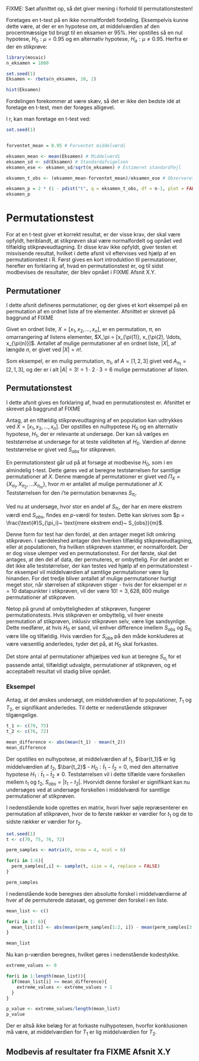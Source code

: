 FIXME: Sæt afsnittet op, så det giver mening i forhold til permutationstesten!

Foretages en t-test på en ikke normaltfordelt fordeling. Eksempelvis kunne dette være, at der er en hypotese om, at middelværdien af den procentmæssige tid brugt til en eksamen er 95%. Her opstilles så en nul hypotese, $H_0 : \mu = 0.95$ og en alternativ hypotese, $H_a : \mu \neq 0.95$. Herfra er der en stikprøve:

```r
library(mosaic)
n_eksamen = 1000

set.seed(1)
Eksamen <- rbeta(n_eksamen, 10, 2)
```

```r
hist(Eksamen)
```
Fordelingen forekommer at være skæv, så det er ikke den bedste idé at foretage en t-test, men der forøges alligevel.

I r, kan man foretage en t-test ved:
```r
set.seed(1)


forventet_mean = 0.95 # Forventet middelværdi

eksamen_mean <- mean(Eksamen) # Middelværdi
eksamen_sd <- sd(Eksamen) # Standardafvigelsen
eksamen_ese <- eksamen_sd/sqrt(n_eksamen) # Estimeret standardfejl

eksamen_t_obs <- (eksamen_mean-forventet_mean)/eksamen_ese # Observeret teststørrelse

eksamen_p = 2 * (1 - pdist("t", q = eksamen_t_obs, df = n-1, plot = FALSE))
eksamen_p
```




# Permutationstest

For at en t-test giver et korrekt resultat, er der visse krav, der skal være opfyldt, heriblandt, at stikprøven skal være normalfordelt og opnået ved tilfældig stikprøveudtagning. Er disse krav ikke opfyldt, giver testen et misvisende resultat, hvilket i dette afsnit vil eftervises ved hjælp af en permutationstest i R. Først gives en kort introduktion til permutationer, herefter en forklaring af, hvad en permutationstest er, og til sidst modbevises de resultater, der blev opnået i FIXME Afsnit X.Y.

## Permutationer

I dette afsnit defineres permutationer, og der gives et kort eksempel på en permutation af en ordnet liste af tre elementer. Afsnittet er skrevet på baggrund af FIXME

<!-- https://mathworld.wolfram.com/Permutation.html -->

Givet en ordnet liste, $X = [x_1, x_2, \ldots, x_n ]$, er en permutation, $\pi$, en omarrangering af listens elementer, $X_\pi = [x_{\pi(1)}, x_{\pi(2), \ldots, x_{\pi(n)}]$. Antallet af mulige permutationer af en ordnet liste, $|X|$, af længde $n$, er givet ved $|X| = n!$.

Som eksempel, er en mulig permutation, $\pi_1$, af $A = [1, 2, 3]$ givet ved $A_{\pi_1} = [2, 1, 3]$, og der er i alt $|A| = 3! = 1 \cdot 2 \cdot 3 = 6$ mulige permutationer af listen. 

## Permutationstest

I dette afsnit gives en forklaring af, hvad en permutationstest er. Afsnittet er skrevet på baggrund af FIXME

<!-- https://www.r-bloggers.com/what-is-a-permutation-test/0 -->

Antag, at en tilfældig stikprøveudtagning af en population kan udtrykkes ved $X = [x_1, x_2, \ldots, x_n]$. Der opstilles en nulhypotese $H_0$ og en alternativ hypotese, $H_1$, der er relevante at undersøge. Der kan så vælges en teststørrelse at undersøge for at teste validiteten af $H_0$. Værdien af denne teststørrelse er givet ved $S_{obs}$ for stikprøven.

En permutationstest går ud på at forsøge at modbevise $H_0$, som i en almindelig t-test. Dette gøres ved at beregne teststørrelsen for samtlige permutationer af $X$. Denne mængde af permutationer er givet ved $\Pi_X = \{X_{\pi_1}, X_{\pi_2}, \ldots X_{\pi_m} \}$, hvor $m$ er antallet af mulige permutationer af $X$. Teststørrelsen for den $i$'te permutation benævnes $S_{\pi_i}$.

Ved nu at undersøge, hvor stor en andel af $S_{\pi_i}$, der har en mere ekstrem værdi end $S_{obs}$, findes en _p_-værdi for testen. Dette kan skrives som $p = \frac{\text{#}S_{\pi_i}~ \text{mere ekstrem end}~ S_{obs}}{m}$.

Denne form for test har den fordel, at den antager meget lidt omkring stikprøven. I særdeleshed antager den hverken tilfældig stikprøveudtagning, eller at populationen, fra hvilken stikprøven stammer, er normalfordelt. Der er dog visse ulemper ved en permutationstest. For det første, skal det antages, at den del af data, der permuteres, er ombyttelig. For det andet er det ikke alle teststørrelser, der kan testes ved hjælp af en permutationstest - for eksempel vil middelværdien af samtlige permutationer være lig hinanden. For det tredje bliver antallet af mulige permutationer hurtigt meget stor, når størrelsen af stikprøven stiger - hvis der for eksempel er $n = 10$ datapunkter i stikprøven, vil der være $10! = 3,628,800$ mulige permutationer af stikprøven.

Netop på grund af ombytteligheden af stikprøven, fungerer permutationstests. Hvis stikprøven er ombyttelig, vil hver eneste permutation af stikprøven, inklusiv stikprøven selv, være lige sandsynlige. Dette medfører, at hvis $H_0$ er sand, vil enhver difference imellem $S_{obs}$ og $S_{\pi_i}$ være lille og tilfældig. Hvis værdien for $S_{obs}$ på den måde konkluderes at være væsentlig anderledes, tyder det på, at $H_0$ skal forkastes.

Det store antal af permutationer afhjælpes ved kun at beregne $S_{\pi_i}$ for et passende antal, tilfældigt udvalgte, permutationer af stikprøven, og et acceptabelt resultat vil stadig blive opnået.

### Eksempel

Antag, at det ønskes undersøgt, om middelværdien af to populationer, $T_1$ og $T_2$, er signifikant anderledes. Til dette er nedenstående stikprøver tilgængelige.

```r
t_1 <- c(70, 75)
t_2 <- c(76, 72)

mean_difference <- abs(mean(t_1) - mean(t_2))
mean_difference
```

Der opstilles en nulhypotese, at middelværdien af $t_1$, $\bar{t_1}$ er lig middelværdien af $t_2$, $\bar{t_2}$ - $H_0: \bar t_1 - \bar t_2 = 0$, med den alternative hypotese $H_1: \bar t_1 - \bar t_2 \neq 0$. Teststørrelsen vil i dette tilfælde være forskellen mellem $t_1$ og $t_2$, $S_{obs} = |t_1 - t_2|$. Hvorvidt denne forskel er signifikant kan nu undersøges ved at undersøge forskellen i middelværdi for samtlige permutationer af stikprøven.

I nedenstående kode oprettes en matrix, hvori hver søjle repræsenterer en permutation af stikprøven, hvor de to første rækker er værdier for $t_1$ og de to sidste rækker er værdier for $t_2$.
```r
set.seed(1)
t <- c(70, 75, 76, 72)

perm_samples <- matrix(0, nrow = 4, ncol = 6)

for(i in 1:6){
  perm_samples[,i] <- sample(t, size = 4, replace = FALSE)
}

perm_samples
```

I nedenstående kode beregnes den absolutte forskel i middelværdierne af hver af de permuterede datasæt, og gemmer den forskel i en liste.
```r
mean_list <- c()

for(i in 1: 6){
  mean_list[i] <- abs(mean(perm_samples[1:2, i]) - mean(perm_samples[3:4, i]))
}

mean_list
```

Nu kan p-værdien beregnes, hvilket gøres i nedenstående kodestykke.
```r
extreme_values <- 0

for(i in 1:length(mean_list)){
  if(mean_list[i] >= mean_difference){
    extreme_values <- extreme_values + 1
  }
}

p_value <- extreme_values/length(mean_list)
p_value
```

Der er altså ikke belæg for at forkaste nulhypotesen, hvorfor konklusionen må være, at middelværdien for $T_1$ er lig middelværdien for $T_2$.

## Modbevis af resultater fra FIXME Afsnit X.Y











